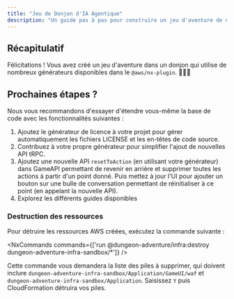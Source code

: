 ```yaml
---
title: "Jeu de Donjon d'IA Agentique"
description: "Un guide pas à pas pour construire un jeu d'aventure de donjon alimenté par une IA agentique en utilisant le @aws/nx-plugin."
---
```





## Récapitulatif

Félicitations ! Vous avez créé un jeu d'aventure dans un donjon qui utilise de nombreux générateurs disponibles dans le `@aws/nx-plugin`. 🎉🎉🎉

## Prochaines étapes ?

Nous vous recommandons d'essayer d'étendre vous-même la base de code avec les fonctionnalités suivantes :

1. Ajoutez le <Link path="guides/license">générateur de licence</Link> à votre projet pour gérer automatiquement les fichiers LICENSE et les en-têtes de code source.
2. <Link path="get_started/tutorials/contribute-generator">Contribuez à votre propre générateur</Link> pour simplifier l'ajout de nouvelles API tRPC.
3. Ajoutez une nouvelle API `resetToAction` (en utilisant votre générateur) dans GameAPI permettant de revenir en arrière et supprimer toutes les actions à partir d'un point donné. Puis mettez à jour l'UI pour ajouter un bouton sur une bulle de conversation permettant de réinitialiser à ce point (en appelant la nouvelle API).
4. Explorez les différents guides disponibles

### Destruction des ressources

Pour détruire les ressources AWS créées, exécutez la commande suivante :

<NxCommands commands={['run @dungeon-adventure/infra:destroy dungeon-adventure-infra-sandbox/*']} />

Cette commande vous demandera la liste des piles à supprimer, qui doivent inclure `dungeon-adventure-infra-sandbox/Application/GameUI/waf` et `dungeon-adventure-infra-sandbox/Application`. Saisissez `Y` puis CloudFormation détruira vos piles.